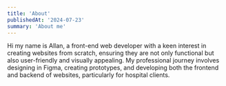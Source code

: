 ```yaml
---
title: 'About'
publishedAt: '2024-07-23'
summary: 'About me'
---
```


Hi my name is Allan, a front-end web developer with a keen interest in creating websites from scratch, ensuring they are not only functional but also user-friendly and visually appealing. My professional journey involves designing in Figma, creating prototypes, and developing both the frontend and backend of websites, particularly for hospital clients.
